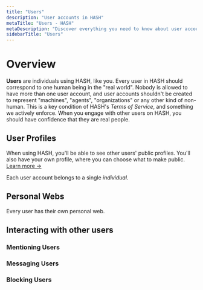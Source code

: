 ```yaml
---
title: "Users"
description: "User accounts in HASH"
metaTitle: "Users - HASH"
metaDescription: "Discover everything you need to know about user accounts in HASH"
sidebarTitle: "Users"
---
```


# Overview

**Users** are individuals using HASH, like you. Every user in HASH should correspond to one human being in the "real world". Nobody is allowed to have more than one user account, and user accounts shouldn't be created to represent "machines", "agents", "organizations" or any other kind of non-human. This is a key condition of HASH's _Terms of Service_, and something we actively enforce. When you engage with other users on HASH, you should have confidence that they are real people.

## User Profiles<a id="#profile" />

When using HASH, you'll be able to see other users' public profiles. You'll also have your own profile, where you can choose what to make public. [Learn more ->](/guide/account/profile)

Each user account belongs to a single _individual_.

## Personal Webs<a id="#web" />

Every user has their own personal web.

## Interacting with other users<a id="#interact" />

### Mentioning Users<a id="#mention" />

### Messaging Users<a id="#message" />

### Blocking Users<a id="#block" />